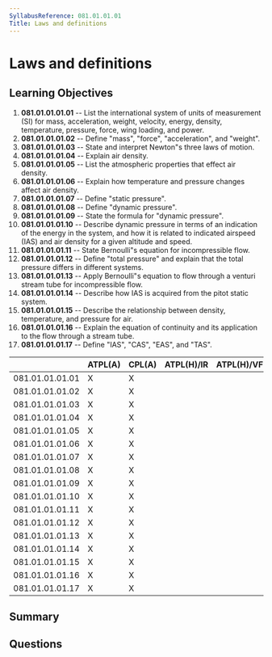 ```yaml
---
SyllabusReference: 081.01.01.01
Title: Laws and definitions
---
```


# Laws and definitions

## Learning Objectives

1. **081.01.01.01.01** -- List the international system of units of measurement
   (SI) for mass, acceleration, weight, velocity, energy, density, temperature,
   pressure, force, wing loading, and power.
2. **081.01.01.01.02** -- Define "mass", "force", "acceleration", and "weight".
3. **081.01.01.01.03** -- State and interpret Newton"s three laws of motion.
4. **081.01.01.01.04** -- Explain air density.
5. **081.01.01.01.05** -- List the atmospheric properties that effect air density.
6. **081.01.01.01.06** -- Explain how temperature and pressure changes affect air
   density.
7. **081.01.01.01.07** -- Define "static pressure".
8. **081.01.01.01.08** -- Define "dynamic pressure".
9. **081.01.01.01.09** -- State the formula for "dynamic pressure".
10. **081.01.01.01.10** -- Describe dynamic pressure in terms of an indication of
    the energy in the system, and how it is related to indicated airspeed (IAS)
    and air density for a given altitude and speed.
11. **081.01.01.01.11** -- State Bernoulli"s equation for incompressible flow.
12. **081.01.01.01.12** -- Define "total pressure" and explain that the total
    pressure differs in different systems.
13. **081.01.01.01.13** -- Apply Bernoulli"s equation to flow through a venturi
    stream tube for incompressible flow.
14. **081.01.01.01.14** -- Describe how IAS is acquired from the pitot static
    system.
15. **081.01.01.01.15** -- Describe the relationship between density, temperature,
    and pressure for air.
16. **081.01.01.01.16** -- Explain the equation of continuity and its application
    to the flow through a stream tube.
17. **081.01.01.01.17** -- Define "IAS", "CAS", "EAS", and "TAS".

|                 | ATPL(A) | CPL(A) | ATPL(H)/IR | ATPL(H)/VFR | CPL(H) | IR  | CBIR(A) |
| --------------- | ------- | ------ | ---------- | ----------- | ------ | --- | ------- |
| 081.01.01.01.01 | X       | X      |            |             |        |     |         |
| 081.01.01.01.02 | X       | X      |            |             |        |     |         |
| 081.01.01.01.03 | X       | X      |            |             |        |     |         |
| 081.01.01.01.04 | X       | X      |            |             |        |     |         |
| 081.01.01.01.05 | X       | X      |            |             |        |     |         |
| 081.01.01.01.06 | X       | X      |            |             |        |     |         |
| 081.01.01.01.07 | X       | X      |            |             |        |     |         |
| 081.01.01.01.08 | X       | X      |            |             |        |     |         |
| 081.01.01.01.09 | X       | X      |            |             |        |     |         |
| 081.01.01.01.10 | X       | X      |            |             |        |     |         |
| 081.01.01.01.11 | X       | X      |            |             |        |     |         |
| 081.01.01.01.12 | X       | X      |            |             |        |     |         |
| 081.01.01.01.13 | X       | X      |            |             |        |     |         |
| 081.01.01.01.14 | X       | X      |            |             |        |     |         |
| 081.01.01.01.15 | X       | X      |            |             |        |     |         |
| 081.01.01.01.16 | X       | X      |            |             |        |     |         |
| 081.01.01.01.17 | X       | X      |            |             |        |     |         |

## Summary

## Questions
